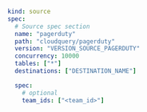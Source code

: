 ```yaml copy
kind: source
spec:
  # Source spec section
  name: "pagerduty"
  path: "cloudquery/pagerduty"
  version: "VERSION_SOURCE_PAGERDUTY"
  concurrency: 10000
  tables: ["*"]
  destinations: ["DESTINATION_NAME"]

  spec:
    # optional
    team_ids: ["<team_id>"]
```